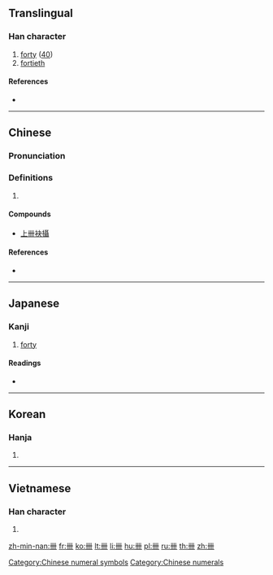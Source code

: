 {{also|ᚓ}}
==Translingual==

===Han character===
{{Han char|rn=24|rad=十|as=03|sn=5|four=44000|canj=TT,XXTT}}

# [[forty]] ([[40]])
# [[fortieth]]

====References====
* {{Han ref|kx=0156.140|dkj=02712|dj=0355.040|hdz=10060.020|uh=534C|ud=21324|bh=C96D|bd=51565}}

[[Category:Chinese numeral symbols]]
[[Category:Chinese numerals]]

----

==Chinese==
{{zh-forms}}

===Pronunciation===
{{zh-pron
|m=xì
|c=se3
|mn=siap
|mc=y
|oc=y
|ma=
|cat=num
}}

===Definitions===
# {{rfdef|lang=zh}}

====Compounds====
* [[上卌袂攝]]

====References====
* {{thcwd|1398}}

----

==Japanese==

===Kanji===
{{ja-kanji|grade=|rs=十03}}

# [[forty]]

====Readings====
* {{ja-readings|on=[[しゅう]] (shū)|kun=[[よんじゅう]] (yonjuu)}}

----

==Korean==

===Hanja===
{{ko-hanja|hangeul=십|rv=sip|mr=sip|y=sip}}

# {{defn|lang=ko|sort=十03}}

----

==Vietnamese==

===Han character===
{{vi-hantu|[[tấp]]|rs=十03}}

# {{defn|lang=vi|sort=十03}}

[[zh-min-nan:卌]]
[[fr:卌]]
[[ko:卌]]
[[lt:卌]]
[[li:卌]]
[[hu:卌]]
[[pl:卌]]
[[ru:卌]]
[[th:卌]]
[[zh:卌]]